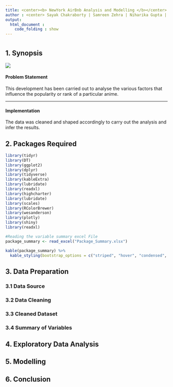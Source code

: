 ```yaml
---
title: <center><b> NewYork AirBnb Analysis and Modelling </b></center>
author : <center> Sayak Chakraborty | Samreen Zehra | Niharika Gupta | Rohit Thakur </center>
output: 
  html_document :
    code_folding : show
---
```


# {.tabset .tabset-fade .tabset-pills}

## 1. Synopsis



![](Images/NewYork Wallpaper 1.jpg)

#### **Problem Statement**
This development has been carried out to analyse the various factors that influence the popularity or rank of a particular anime. 

***
#### **Implementation**
The data was cleaned and shaped accordingly to carry out the analysis and infer the results.

## 2. Packages Required

```r
library(tidyr)
library(DT)
library(ggplot2)
library(dplyr)
library(tidyverse)
library(kableExtra)
library(lubridate)
library(readxl)
library(highcharter)
library(lubridate)
library(scales)
library(RColorBrewer)
library(wesanderson)
library(plotly)
library(shiny)
library(readxl)
```

```r
#Reading the variable summary excel File
package_summary <- read_excel("Package_Summary.xlsx")

kable(package_summary) %>%
  kable_styling(bootstrap_options = c("striped", "hover", "condensed", "responsive"), full_width = F, fixed_thead = T, )
``` 

## 3. Data Preparation {.tabset .tabset-fade .tabset-pills}

### 3.1 Data Source

### 3.2 Data Cleaning

### 3.3 Cleaned Dataset

### 3.4 Summary of Variables

## 4. Exploratory Data Analysis

## 5. Modelling

## 6. Conclusion
